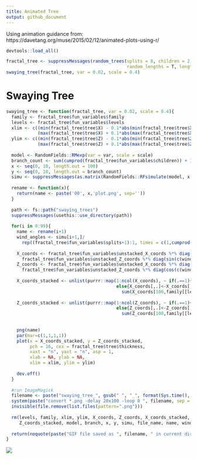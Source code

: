 ```yaml
---
title: Animated Tree
output: github_document
---
```


Using animation guidance from: https://davetang.org/muse/2015/02/12/animated-plots-using-r/

```r
devtools::load_all()
```

```r
fractal_tree <- suppressMessages(random_trees(splits = 8, children = 2, angle = pi/4, scale_angle = F, random_angles = T, 
                                              random_lengths = T, length_scale = 1.4, plot = F, datadump = T))
swaying_tree(fractal_tree, var = 0.02, scale = 0.4)
```

# Swaying Tree

```r
swaying_tree <- function(fractal_tree, var = 0.02, scale = 0.4){
  family <- fractal_tree$fun_variables$family
  levels <- fractal_tree$fun_variables$levels
  xlim <- c((min(fractal_tree$tree$X) - 0.1*abs(min(fractal_tree$tree$X))),
            (max(fractal_tree$tree$X) + 0.1*abs(max(fractal_tree$tree$X))))
  ylim <- c((min(fractal_tree$tree$Z) - 0.1*abs(min(fractal_tree$tree$Z))),
            (max(fractal_tree$tree$Z) + 0.1*abs(max(fractal_tree$tree$Z))))
  
  model <- RandomFields::RMexp(var = var, scale = scale)
  branch_count <- sum(cumprod(fractal_tree$fun_variables$children)) + 1
  x <- seq(0, 10, length.out = 100)
  y <- seq(0, 10, length.out = branch_count)
  simu <- suppressMessages(as.matrix(RandomFields::RFsimulate(model, x, y, grid=TRUE)))
  
  rename <- function(x){
    return(name <- paste('00', x,'plot.png', sep=''))
  }
  
  path <- fs::path("swaying_trees")
  suppressMessages(usethis::use_directory(path))
  
  for(i in 0:99){
    name <- rename(i+1)
    wind_angles <- simu[i+1,]/
      rep((fractal_tree$fun_variables$splits+1):1, times = c(1,cumprod(fractal_tree$fun_variables$children)))^1.8
    
    X_coords <- fractal_tree$fun_variables$unstacked_X_coords %*% diag(cos(c(wind_angles))) - 
      fractal_tree$fun_variables$unstacked_Z_coords %*% diag(sin(c(wind_angles)))
    Z_coords <- fractal_tree$fun_variables$unstacked_X_coords %*% diag(sin(c(wind_angles))) +
      fractal_tree$fun_variables$unstacked_Z_coords %*% diag(cos(c(wind_angles)))
    
    X_coords_stacked <- unlist(purrr::map(1:ncol(X_coords), ~ if(.==1){X_coords[,.]}
                                          else{X_coords[,.]<-X_coords[,.]+
                                            sum(X_coords[100,family[[levels[.]+1]][,which(family[[levels[.]+1]] == ., 
                                                                                          arr.ind = T)[2]][-(levels[.]+1)]])}))
    Z_coords_stacked <- unlist(purrr::map(1:ncol(Z_coords), ~ if(.==1){Z_coords[,.]}
                                          else{Z_coords[,.]<-Z_coords[,.]+
                                            sum(Z_coords[100,family[[levels[.]+1]][,which(family[[levels[.]+1]] == .,
                                                                                          arr.ind = T)[2]][-(levels[.]+1)]])}))
    
    png(name)
    par(mar=c(1,1,1,1))
    plot(x = X_coords_stacked, y = Z_coords_stacked,
         pch = 16, cex = fractal_tree$tree$thickness,
         xaxt = "n", yaxt = "n", asp = 1,
         xlab = NA, ylab = NA,
         xlim = xlim, ylim = ylim)
    
    dev.off()
  }
  
  #run ImageMagick
  filename <- paste("swaying_tree_", gsub(" ", "_", format(Sys.time(), format = "%F %T %Z")),".gif", sep = "")
  system(paste("convert *.png -delay 20x100 -loop 0 ", filename, sep = ""))
  invisible(file.remove(list.files(pattern=".png")))
  
  rm(levels, family, xlim, ylim, X_coords, Z_coords, X_coords_stacked, 
     Z_coords_stacked, model, branch, x, y, simu, file_name, name, wind_angles)
  
  return(noquote(paste("GIF file saved as ", filename, " in current directory.", sep = "")))
}
```

<img src="swaying_tree_2020-12-02_14:54:08_PST.gif">


























